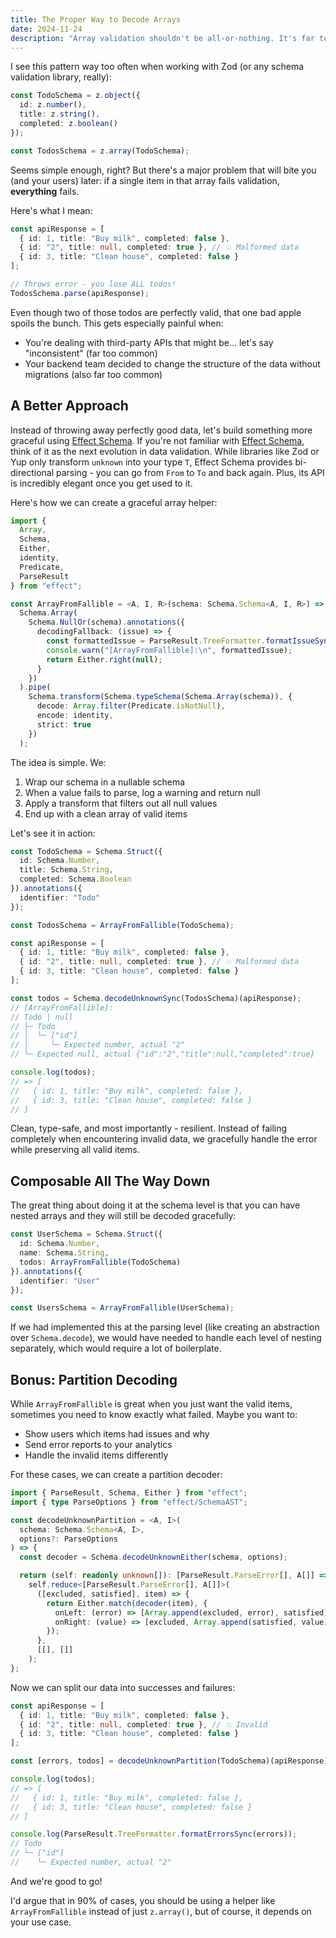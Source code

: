 ```yaml
---
title: The Proper Way to Decode Arrays
date: 2024-11-24
description: "Array validation shouldn't be all-or-nothing. It's far too common to blindly use z.array() and lose valid data when a single item fails validation. Let's see how to build a more graceful approach using Effect Schema."
---
```


I see this pattern way too often when working with Zod (or any schema validation library, really):

```ts
const TodoSchema = z.object({
  id: z.number(),
  title: z.string(),
  completed: z.boolean()
});

const TodosSchema = z.array(TodoSchema);
```

Seems simple enough, right? But there's a major problem that will bite you (and your users) later: if a single item in that array fails validation, **everything** fails.

Here's what I mean:

```ts
const apiResponse = [
  { id: 1, title: "Buy milk", completed: false },
  { id: "2", title: null, completed: true }, // 💥 Malformed data
  { id: 3, title: "Clean house", completed: false }
];

// Throws error - you lose ALL todos!
TodosSchema.parse(apiResponse);
```

Even though two of those todos are perfectly valid, that one bad apple spoils the bunch. This gets especially painful when:

- You're dealing with third-party APIs that might be... let's say "inconsistent" (far too common)
- Your backend team decided to change the structure of the data without migrations (also far too common)

## A Better Approach

Instead of throwing away perfectly good data, let's build something more graceful using [Effect Schema](https://effect.website/docs/schema/introduction/). If you're not familiar with [Effect Schema](https://effect.website/docs/schema/introduction/), think of it as the next evolution in data validation. While libraries like Zod or Yup only transform `unknown` into your type `T`, Effect Schema provides bi-directional parsing - you can go from `From` to `To` and back again. Plus, its API is incredibly elegant once you get used to it.

Here's how we can create a graceful array helper:

```ts
import {
  Array,
  Schema,
  Either,
  identity,
  Predicate,
  ParseResult
} from "effect";

const ArrayFromFallible = <A, I, R>(schema: Schema.Schema<A, I, R>) =>
  Schema.Array(
    Schema.NullOr(schema).annotations({
      decodingFallback: (issue) => {
        const formattedIssue = ParseResult.TreeFormatter.formatIssueSync(issue);
        console.warn("[ArrayFromFallible]:\n", formattedIssue);
        return Either.right(null);
      }
    })
  ).pipe(
    Schema.transform(Schema.typeSchema(Schema.Array(schema)), {
      decode: Array.filter(Predicate.isNotNull),
      encode: identity,
      strict: true
    })
  );
```

The idea is simple. We:

1. Wrap our schema in a nullable schema
2. When a value fails to parse, log a warning and return null
3. Apply a transform that filters out all null values
4. End up with a clean array of valid items

Let's see it in action:

```ts
const TodoSchema = Schema.Struct({
  id: Schema.Number,
  title: Schema.String,
  completed: Schema.Boolean
}).annotations({
  identifier: "Todo"
});

const TodosSchema = ArrayFromFallible(TodoSchema);

const apiResponse = [
  { id: 1, title: "Buy milk", completed: false },
  { id: "2", title: null, completed: true }, // 💥 Malformed data
  { id: 3, title: "Clean house", completed: false }
];

const todos = Schema.decodeUnknownSync(TodosSchema)(apiResponse);
// [ArrayFromFallible]:
// Todo | null
// ├─ Todo
// │  └─ ["id"]
// │     └─ Expected number, actual "2"
// └─ Expected null, actual {"id":"2","title":null,"completed":true}

console.log(todos);
// => [
//   { id: 1, title: "Buy milk", completed: false },
//   { id: 3, title: "Clean house", completed: false }
// ]
```

Clean, type-safe, and most importantly - resilient. Instead of failing completely when encountering invalid data, we gracefully handle the error while preserving all valid items.

## Composable All The Way Down

The great thing about doing it at the schema level is that you can have nested arrays and they will still be decoded gracefully:

```ts
const UserSchema = Schema.Struct({
  id: Schema.Number,
  name: Schema.String,
  todos: ArrayFromFallible(TodoSchema)
}).annotations({
  identifier: "User"
});

const UsersSchema = ArrayFromFallible(UserSchema);
```

If we had implemented this at the parsing level (like creating an abstraction over `Schema.decode`), we would have needed to handle each level of nesting separately, which would require a lot of boilerplate.

## Bonus: Partition Decoding

While `ArrayFromFallible` is great when you just want the valid items, sometimes you need to know exactly what failed. Maybe you want to:

- Show users which items had issues and why
- Send error reports to your analytics
- Handle the invalid items differently

For these cases, we can create a partition decoder:

```ts
import { ParseResult, Schema, Either } from "effect";
import { type ParseOptions } from "effect/SchemaAST";

const decodeUnknownPartition = <A, I>(
  schema: Schema.Schema<A, I>,
  options?: ParseOptions
) => {
  const decoder = Schema.decodeUnknownEither(schema, options);

  return (self: readonly unknown[]): [ParseResult.ParseError[], A[]] =>
    self.reduce<[ParseResult.ParseError[], A[]]>(
      ([excluded, satisfied], item) => {
        return Either.match(decoder(item), {
          onLeft: (error) => [Array.append(excluded, error), satisfied],
          onRight: (value) => [excluded, Array.append(satisfied, value)]
        });
      },
      [[], []]
    );
};
```

Now we can split our data into successes and failures:

```ts
const apiResponse = [
  { id: 1, title: "Buy milk", completed: false },
  { id: "2", title: null, completed: true }, // 💥 Invalid
  { id: 3, title: "Clean house", completed: false }
];

const [errors, todos] = decodeUnknownPartition(TodoSchema)(apiResponse);

console.log(todos);
// => [
//   { id: 1, title: "Buy milk", completed: false },
//   { id: 3, title: "Clean house", completed: false }
// ]

console.log(ParseResult.TreeFormatter.formatErrorsSync(errors));
// Todo
// └─ ["id"]
//    └─ Expected number, actual "2"
```

And we're good to go!

I'd argue that in 90% of cases, you should be using a helper like `ArrayFromFallible` instead of just `z.array()`, but of course, it depends on your use case.
